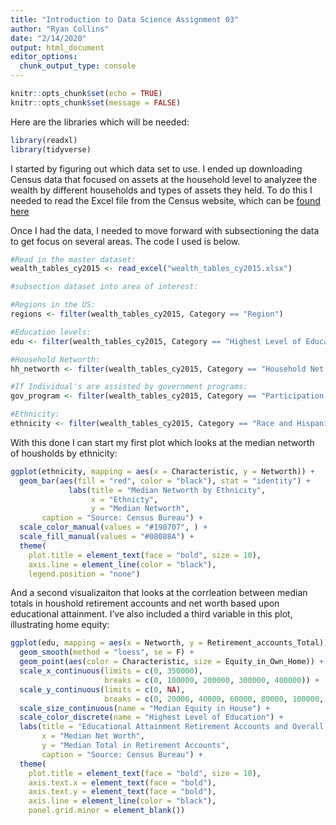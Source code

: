 ```yaml
---
title: "Introduction to Data Science Assignment 03"
author: "Ryan Collins"
date: "2/14/2020"
output: html_document
editor_options: 
  chunk_output_type: console
---
```


```r
knitr::opts_chunk$set(echo = TRUE)
knitr::opts_chunk$set(message = FALSE)
```

Here are the libraries which will be needed:

```r
library(readxl)
library(tidyverse)
```

I started by figuring out which data set to use. I ended up downloading Census data that focused on assets at the household level to analyzee the wealth by different households and types of assets they held. To do this I needed to read the Excel file from the Census website, which can be [found here](https://www.census.gov/data/tables/2015/demo/wealth/wealth-asset-ownership.html)

Once I had the data, I needed to move forward with subsectioning the data to get focus on several areas. The code I used is below.

```r
#Read in the master dataset:
wealth_tables_cy2015 <- read_excel("wealth_tables_cy2015.xlsx")

```

```r
#subsection dataset into area of interest:

#Regions in the US:
regions <- filter(wealth_tables_cy2015, Category == "Region")

#Education levels:
edu <- filter(wealth_tables_cy2015, Category == "Highest Level of Educational Attainment in the Household")	

#Household Networth:
hh_networth <- filter(wealth_tables_cy2015, Category == "Household Net Worth")

#If Individual's are assisted by government programs:
gov_program <- filter(wealth_tables_cy2015, Category == "Participation in Government Programs")

#Ethnicity:
ethnicity <- filter(wealth_tables_cy2015, Category == "Race and Hispanic Origin of Householder")

```

With this done I can start my first plot which looks at the median networth of housholds by ethnicity:

```r
ggplot(ethnicity, mapping = aes(x = Characteristic, y = Networth)) +
  geom_bar(aes(fill = "red", color = "black"), stat = "identity") + 
             labs(title = "Median Networth by Ethnicity",
                  x = "Ethnicty",
                  y = "Median Networth",
       caption = "Source: Census Bureau") +
  scale_color_manual(values = "#190707", ) +
  scale_fill_manual(values = "#08088A") + 
  theme(
    plot.title = element_text(face = "bold", size = 10),
    axis.line = element_line(color = "black"),
    legend.position = "none")

```

And a second visualizaiton that looks at the corrleation between median totals in houshold retirement accounts and net worth based upon educational attainment. I've also included a third variable in this plot, illustrating home equity: 


```r
ggplot(edu, mapping = aes(x = Networth, y = Retirement_accounts_Total)) + 
  geom_smooth(method = "loess", se = F) + 
  geom_point(aes(color = Characteristic, size = Equity_in_Own_Home)) + 
  scale_x_continuous(limits = c(0, 350000),
                     breaks = c(0, 100000, 200000, 300000, 400000)) +
  scale_y_continuous(limits = c(0, NA),
                     breaks = c(0, 20000, 40000, 60000, 80000, 100000, 120000)) +
  scale_size_continuous(name = "Median Equity in House") +
  scale_color_discrete(name = "Highest Level of Education") + 
  labs(title = "Educational Attainment Retirement Accounts and Overall Networth",
       x = "Median Net Worth",
       y = "Median Total in Retirement Accounts",
       caption = "Source: Census Bureau") +
  theme(
    plot.title = element_text(face = "bold", size = 10),
    axis.text.x = element_text(face = "bold"),
    axis.text.y = element_text(face = "bold"),
    axis.line = element_line(color = "black"),
    panel.grid.minor = element_blank())
```

